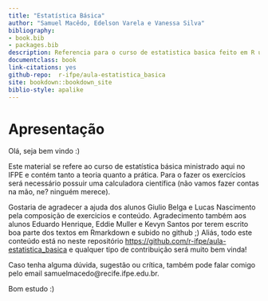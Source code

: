 ```yaml
--- 
title: "Estatística Básica"
author: "Samuel Macêdo, Edelson Varela e Vanessa Silva"
bibliography:
- book.bib
- packages.bib
description: Referencia para o curso de estatistica basica feito em R usando bookdown.
documentclass: book
link-citations: yes
github-repo:  r-ifpe/aula-estatistica_basica 
site: bookdown::bookdown_site
biblio-style: apalike
---
```


# Apresentação {-}

Olá, seja bem vindo :)

Este material se refere ao curso de estatística básica ministrado aqui no IFPE e contém tanto a teoria quanto a prática. Para o fazer os exercícios será necessário possuir uma calculadora científica (não vamos fazer contas na mão, ne? ninguém merece). 

Gostaria de agradecer a ajuda dos alunos Giulio Belga e Lucas Nascimento pela composição de exercicios e conteúdo. Agradecimento também aos alunos Eduardo Henrique, Eddie Muller e Kevyn Santos por terem escrito boa parte dos textos em Rmarkdown e subido no github ;) Aliás, todo este conteúdo está no neste repositório <https://github.com/r-ifpe/aula-estatistica_basica> e qualquer tipo de contribuição será muito bem vinda! 

Caso tenha alguma dúvida, sugestão ou crítica, também pode falar comigo pelo email samuelmacedo@recife.ifpe.edu.br. 

Bom estudo :)
